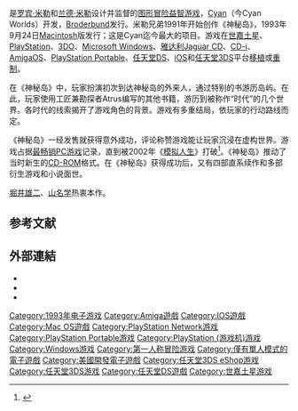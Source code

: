 {{NoteTA
| T=zh-hans:迷雾之岛; zh-cn:神秘岛 (游戏);
| G1=Games
| 1=zh-cn:神秘岛; zh-tw:迷霧之島;
}}
{{Infobox VG
| title = 神秘岛
| english = Myst
| developer = [[Cyan_Worlds|Cyan]]
| publisher ={{Infobox VG/C|[[Broderbund|Broderbund]]| '''PC'''、'''Mac'''<br />[[Red_Orb_Entertainment|Red Orb Entertainment]]<br />'''PlayStation'''{{Vgrelease|NA|[[Acclaim_Entertainment|Acclaim Entertainment]]}}'''世嘉土星'''{{Vgrelease|EU|[[世嘉|世嘉]]}}'''Pocket PC'''<br />[[Mean_Hamster_Software|Mean Hamster Software]] }}
| director = [[罗宾·米勒|罗宾·米勒]]、[[兰德·米勒|兰德·米勒]]
| producer = 兰德·米勒
| designer= 罗宾·米勒、兰德·米勒
| programmer = 理查德·A·沃森
| composer = 兰德·米勒
| genre =[[图形冒险游戏|图形冒险]][[益智游戏|益智]]
| released = 1994年9月23日
| platforms = [[Mac_OS|Mac OS]]、[[世嘉土星|世嘉土星]]、[[PlayStation|PlayStation]]、[[3DO_Interactive_Multiplayer|3DO]]、 [[Microsoft_Windows|Microsoft Windows]]、[[雅达利Jaguar_CD|雅达利Jaguar CD]]、[[CD-i|CD-i]]、[[AmigaOS|AmigaOS]]、[[PlayStation_Portable|PlayStation Portable]]、[[任天堂DS|任天堂DS]]、[[iOS|iOS]]、[[任天堂3DS|任天堂3DS]]
}}

{{Vgname|神秘岛|en=Myst|cn=神秘岛|tw=迷霧之島}}是[[罗宾·米勒|罗宾·米勒]]和[[兰德·米勒|兰德·米勒]]设计并监督的[[图形冒险游戏|图形冒险]][[益智游戏|益智游戏]]，[[Cyam_Worlds|Cyan]]（今Cyan Worlds）开发，[[Broderbund|Broderbund]]发行。米勒兄弟1991年开始创作《神秘岛》，1993年9月24日[[Macintosh|Macintosh]]版发行；这是Cyan迄今最大的项目。游戏在[[世嘉土星|世嘉土星]]、[[PlayStation|PlayStation]]、[[3DO_Interactive_Multiplayer|3DO]]、[[Microsoft_Windows|Microsoft Windows]]、[[雅达利Jaguar_CD|雅达利Jaguar CD]]、[[CD-i|CD-i]]、[[AmigaOS|AmigaOS]]、[[PlayStation_Portable|PlayStation Portable]]、[[任天堂DS|任天堂DS]]、[[iOS|iOS]]和[[任天堂3DS|任天堂3DS]]平台[[游戏移植|移植]]或[[电子游戏重制|重制]]。

在《神秘岛》中，玩家扮演初次到达神秘岛的外来人，通过特别的书游历岛屿。在此，玩家使用工匠兼勘探者Atrus编写的其他书籍，游历到被称作“时代”的几个世界。各时代的线索揭开了游戏角色的背景。游戏有多重结局，依玩家的行动路线而定。

《神秘岛》一经发售就获得意外成功，评论称赞游戏能让玩家沉浸在虚构世界。游戏占据[[畅销PC游戏列表|最畅销PC游戏]]记录，直到被2002年《[[模拟人生_(游戏)|模拟人生]]》打破<ref name="best-selling">{{cite web |url=http://www.gamespot.com/articles/the-sims-overtakes-myst/1100-2857556/ |title=The Sims overtakes Myst |accessdate=2014-04-27 |author=Walker, Trey |date=2002-03-22 |publisher=[[GameSpot|GameSpot]] |archive-date=2015-07-03 |archive-url=https://www.webcitation.org/6ZkAX22cA?url=http://www.gamespot.com/articles/the-sims-overtakes-myst/1100-2857556/ |dead-url=no }}</ref>。《神秘岛》推动了当时新生的[[CD-ROM|CD-ROM]]格式。在《神秘岛》获得成功后，又有四部直系续作和多部衍生游戏和小说面世。

[[堀井雄二|堀井雄二]]、[[山名学|山名学]]热衷本作。

== 参考文献 ==
{{reflist}}

== 外部連結 ==
* {{官方网站}}
* {{MobyGames|id=/myst}}
* {{IMDb title}}

{{DEFAULTSORT:Myst}}
[[Category:1993年电子游戏|Category:1993年电子游戏]]
[[Category:Amiga遊戲|Category:Amiga遊戲]]
[[Category:IOS遊戲|Category:IOS遊戲]]
[[Category:Mac_OS遊戲|Category:Mac OS遊戲]]
[[Category:PlayStation_Network游戏|Category:PlayStation Network游戏]]
[[Category:PlayStation_Portable游戏|Category:PlayStation Portable游戏]]
[[Category:PlayStation_(游戏机)游戏|Category:PlayStation (游戏机)游戏]]
[[Category:Windows游戏|Category:Windows游戏]]
[[Category:第一人称冒险游戏|Category:第一人称冒险游戏]]
[[Category:僅有單人模式的電子遊戲|Category:僅有單人模式的電子遊戲]]
[[Category:美國開發電子遊戲|Category:美國開發電子遊戲]]
[[Category:任天堂3DS_eShop游戏|Category:任天堂3DS eShop游戏]]
[[Category:任天堂3DS游戏|Category:任天堂3DS游戏]]
[[Category:任天堂DS遊戲|Category:任天堂DS遊戲]]
[[Category:世嘉土星游戏|Category:世嘉土星游戏]]